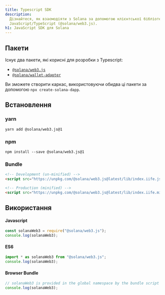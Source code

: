 ```yaml
---
title: Typescript SDK
description:
  Дізнайтеся, як взаємодіяти з Solana за допомогою клієнтської бібліотеки
  JavaScript/TypeScript (@solana/web3.js).
h1: JavaScript SDK для Solana
---
```


## Пакети

Існує два пакети, які корисні для розробки з Typescript:

- [`@solana/web3.js`](https://www.npmjs.com/package/@solana/web3.js)
- [`@solana/wallet-adapter`](https://github.com/anza-xyz/wallet-adapter)

Ви зможете створити каркас, використовуючи обидва ці пакети за допомогою
`npx create-solana-dapp`.

## Встановлення

### yarn

```shell title="Terminal"
yarn add @solana/web3.js@1
```

### npm

```shell title="Terminal"
npm install --save @solana/web3.js@1
```

### Bundle

```html title="index.html"
<!-- Development (un-minified) -->
<script src="https://unpkg.com/@solana/web3.js@latest/lib/index.iife.js"></script>

<!-- Production (minified) -->
<script src="https://unpkg.com/@solana/web3.js@latest/lib/index.iife.min.js"></script>
```

## Використання

#### Javascript

```javascript
const solanaWeb3 = require("@solana/web3.js");
console.log(solanaWeb3);
```

#### ES6

```javascript
import * as solanaWeb3 from "@solana/web3.js";
console.log(solanaWeb3);
```

#### Browser Bundle

```javascript
// solanaWeb3 is provided in the global namespace by the bundle script
console.log(solanaWeb3);
```
